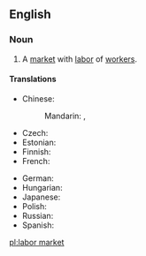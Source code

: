 ==English==
{{wikipedia|Labor economics}}
===Noun===
{{en-noun|sg=[[labor]] [[market]]}}

# {{economics}} A [[market]] with [[labor]] of [[worker]]s.

====Translations====
{{trans-top|market}}
* Chinese:
*: Mandarin: {{t|zh|勞工市場|sc=Hani}}, {{t|zh|劳工市场|tr=láogōng shìchǎng|sc=Hani}}
* Czech: {{t-|cs|trh práce|m}}
* Estonian: {{t|et|tööturg}}
* Finnish: {{t+|fi|työmarkkinat|p}}
* French: {{t|fr|marché du travail|m}}
{{trans-mid}}
* German: {{t+|de|Arbeitsmarkt|m}}
* Hungarian: {{t+|hu|munkaerőpiac}}
* Japanese: {{t|ja|労働市場|tr=ろうどうしじょう, rōdō shijō|sc=Jpan}}
* Polish: {{t|pl|rynek pracy|m}}
* Russian: {{t|ru|рынок труда|m|tr=rýnok trudá|sc=Cyrl}}
* Spanish: {{t|es|mercado de trabajo|m}}
{{trans-bottom}}

[[pl:labor market]]